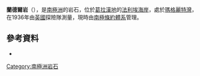 {{coord|68|11|S|67|17|W|display=title}}

'''蘭德爾岩'''（{{lang-en|Randall Rocks}}），是[[南極洲|南極洲]]的岩石，位於[[葛拉漢地|葛拉漢地]]的[[法利埃海岸|法利埃海岸]]，處於[[瑪格麗特灣|瑪格麗特灣]]，在1936年由[[英國|英國]]探險隊測量，現時由[[南極條約體系|南極條約體系]]管理。

==參考資料==
* {{usgs-gazetteer}}

{{DEFAULTSORT:Randall Rocks}}
[[Category:南極洲岩石|Category:南極洲岩石]]


{{FallièresCoast-geo-stub}}